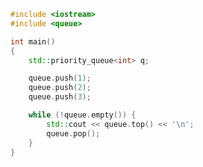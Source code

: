 ```cpp title="Push and pop on queue, printing the values"
#include <iostream>
#include <queue>

int main()
{
	std::priority_queue<int> q;

	queue.push(1);
	queue.push(2);
	queue.push(3);

	while (!queue.empty()) {
		std::cout << queue.top() << '\n';
		queue.pop();
	}
}
```